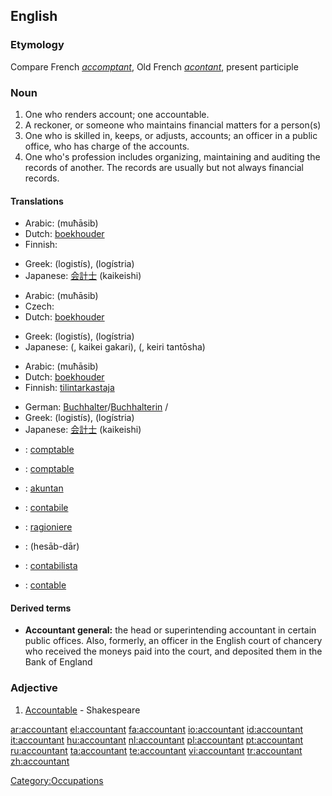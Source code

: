 ==English==

===Etymology===
Compare French ''[[accomptant]]'', Old French ''[[acontant]]'', present participle

===Noun===
{{wikipedia}}
{{en-noun}}

# One who renders account; one accountable.
# A reckoner, or someone who maintains financial matters for a person(s)
# One who is skilled in, keeps, or adjusts, accounts; an officer in a public office, who has charge of the accounts.
# One who's profession includes organizing, maintaining and auditing the records of another.  The records are usually but not always financial records.

====Translations====
{{trans-top|One who renders account; one accountable}}
{{trans-mid}}
{{trans-bottom}}

{{trans-top|A reckoner, or someone who maintains financial matters for a person(s)}}
* Arabic: {{ARchar|[[محاسب]]}} (muħāsib) {{m}}
* Dutch: [[boekhouder]] {{m}}
* Finnish: {{t-|fi|kirjanpitäjä}}
{{trans-mid}}
* Greek: {{t|el|λογιστής|m|s|sc=Grek}} (logistís), {{t|el|λογίστρια|f|s|sc=Grek}} (logístria)
* Japanese: [[会計士]] (kaikeishi)
{{trans-bottom}}

{{trans-top|One who is skilled in, keeps, or adjusts, accounts}}
* Arabic: {{ARchar|[[محاسب]]}} (muħāsib) {{m}}
* Czech: {{t-|cs|účetní|m}}
* Dutch: [[boekhouder]] {{m}}
{{trans-mid}}
* Greek: {{t|el|λογιστής|m|s|sc=Grek}} (logistís), {{t|el|λογίστρια|f|s|sc=Grek}} (logístria)
* Japanese: {{JAchar|[[会計係]]}} ({{JAchar|かいけいがかり}}, kaikei gakari), {{JAchar|[[経理担当者]]}} ({{JAchar|[[けいりたんとうしゃ]]}}, keiri tantōsha)
{{trans-bottom}}

{{trans-top|One who's profession includes organizing, maintaining and auditing the records of another}}
* Arabic: {{ARchar|[[محاسب]]}} (muħāsib) {{m}}
* Dutch: [[boekhouder]] {{m}}
* Finnish: [[tilintarkastaja]]
{{trans-mid}}
* German: [[Buchhalter]]/[[Buchhalterin]] {{m}}/{{f}}
* Greek: {{t|el|λογιστής|m|s|sc=Grek}} (logistís), {{t|el|λογίστρια|f|s|sc=Grek}} (logístria)
* Japanese: [[会計士]] (kaikeishi)
{{trans-bottom}}

{{checktrans-top}}
*{{ttbc|Catalan}}: [[comptable]]
*{{ttbc|French}}: [[comptable]]
*{{ttbc|Indonesian}}: [[akuntan]]
*{{ttbc|Interlingua}}: [[contabile]]
*{{ttbc|Italian}}: [[ragioniere]]
*{{ttbc|Persian}}: {{FAchar|[[حسابدار]]}} (hesāb-dār)
*{{ttbc|Portuguese}}: [[contabilista]]
*{{ttbc|Spanish}}: [[contable]]
{{trans-bottom}}

====Derived terms====
*'''Accountant general:''' the head or superintending accountant in certain public offices. Also, formerly, an officer in the English court of chancery who received the moneys paid into the court, and deposited them in the Bank of England

===Adjective===
{{en-adj}}

# {{obsolete}} [[Accountable]] - Shakespeare

[[Category:Occupations]]

[[ar:accountant]]
[[el:accountant]]
[[fa:accountant]]
[[io:accountant]]
[[id:accountant]]
[[it:accountant]]
[[hu:accountant]]
[[nl:accountant]]
[[pl:accountant]]
[[pt:accountant]]
[[ru:accountant]]
[[ta:accountant]]
[[te:accountant]]
[[vi:accountant]]
[[tr:accountant]]
[[zh:accountant]]